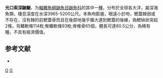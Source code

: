 {{Speciesbox
| taxon = Bassozetus levistomatus
| binomial_authority = [[Machida|Machida]], 1989
| status = NE
| status_system = 
}}

'''光口索深鼬鳚'''，为[[輻鰭魚綱|輻鰭魚綱]][[鼬魚目|鼬魚目]][[鼬魚科|鼬魚科]]的其中一[[種|種]]，分布於全球各大洋，屬深海魚類，棲息深度在水深3965-5200公尺。本魚吻膨脹，眼遠小於吻，鰓蓋棘弱或不存在，沒有棘的前鰓蓋骨而且在後部地幾乎擴大達到鰓蓋的後緣，偽鰓絲狀突起2條，背鰭軟條114枚;臀鰭軟條93枚;脊椎骨65個，體長可達80.5公分，為稀有種，不具有經濟價值。

== 参考文献 ==
*{{FishBase_species|genus=Bassozetus|species=levistomatus|year=2011|month=12}}

{{Taxonbar}}
[[Category:1989年描述的鱼类|G]]
[[Category:索深鼬䲁屬|G]]